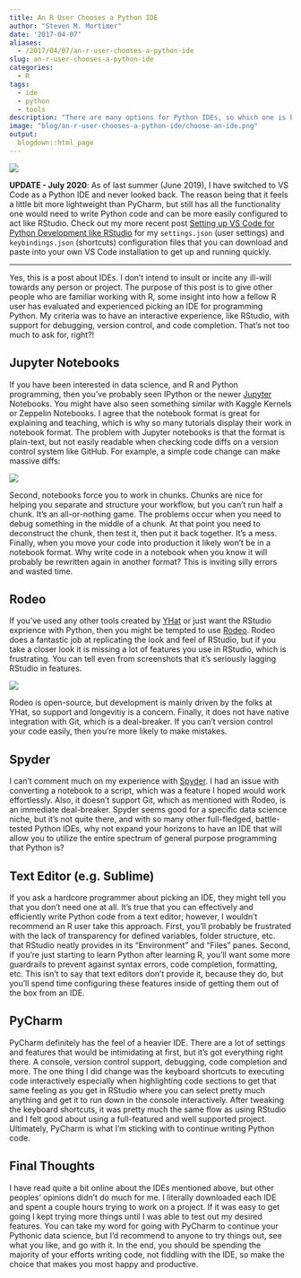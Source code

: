 ```yaml
---
title: An R User Chooses a Python IDE
author: "Steven M. Mortimer"
date: '2017-04-07'
aliases: 
  - /2017/04/07/an-r-user-chooses-a-python-ide
slug: an-r-user-chooses-a-python-ide
categories:
  - R
tags:
  - ide
  - python
  - tools
description: "There are many options for Python IDEs, so which one is best for R users starting to use Python for the first time?"
image: "blog/an-r-user-chooses-a-python-ide/choose-an-ide.png"
output:
  blogdown::html_page
---
```


![](/blog/an-r-user-chooses-a-python-ide/choose-an-ide.png)

**UPDATE - July 2020**: As of last summer (June 2019), I have switched to VS
Code as a Python IDE and never looked back. The reason being that it feels a
little bit more lightweight than PyCharm, but still has all the functionality
one would need to write Python code and can be more easily configured to act
like RStudio. Check out my more recent post <a target="_blank"
href="https://stevenmortimer.com/setting-up-vs-code-for-python-development-like-rstudio/">Setting up VS Code for Python Development like RStudio</a> for my `settings.json` (user settings) and
`keybindings.json` (shortcuts) configuration files that you can download and paste
into your own VS Code installation to get up and running quickly.

----

Yes, this is a post about IDEs. I don't intend to insult or incite any ill-will 
towards any person or project. The purpose of this post is to give other people 
who are familiar working with R, some insight into how a fellow R user has evaluated 
and experienced picking an IDE for programming Python. My criteria was to have an 
interactive experience, like RStudio, with support for debugging, version control, 
and code completion. That's not too much to ask for, right?!

## Jupyter Notebooks

If you have been interested in data science, and R and Python programming, then 
you've probably seen IPython or the newer 
<a href="http://jupyter.org" target="_blank">Jupyter</a> Notebooks. You might have also seen 
something similar with Kaggle Kernels or Zeppelin Notebooks. I agree that the notebook 
format is great for explaining and teaching, which is why so many tutorials display 
their work in notebook format. The problem with Jupyter notebooks is that the format 
is plain-text, but not easily readable when checking code diffs on a version control 
system like GitHub. For example, a simple code change can make massive diffs: 

![](/blog/an-r-user-chooses-a-python-ide/jupyter-commit-diff.png)

Second, notebooks force you to work in chunks. Chunks are nice for helping you 
separate and structure your workflow, but you can't run half a chunk. It's an 
all-or-nothing game. The problems occur when you need to debug something in the middle 
of a chunk. At that point you need to deconstruct the chunk, then test it, then put it back together. 
It's a mess. Finally, when you move your code into production it likely won't be in a 
notebook format. Why write code in a notebook when you know it will probably be 
rewritten again in another format? This is inviting silly errors and wasted time.

## Rodeo

If you've used any other tools created by <a href="https://www.yhat.com" target="_blank">YHat</a> 
or just want the RStudio exprience with Python, then you might be tempted to use 
<a href="https://www.yhat.com/products/rodeo" target="_blank">Rodeo</a>. Rodeo 
does a fantastic job at replicating the look and feel of RStudio, but if you take a 
closer look it is missing a lot of features you use in RStudio, which is frustrating. 
You can tell even from screenshots that it's seriously lagging RStudio in features.

![](/blog/an-r-user-chooses-a-python-ide/rodeo-ide-screenshot.png)

Rodeo is open-source, but development is mainly driven by the folks at YHat, so 
support and longevitiy is a concern. Finally, it does not have native integration with 
Git, which is a deal-breaker. If you can't version control your code easily, then you're 
more likely to make mistakes.

## Spyder

I can't comment much on my experience with 
<a href="https://pythonhosted.org/spyder/" target="_blank">Spyder</a>. 
I had an issue with converting a notebook to a script, which was a feature I 
hoped would work effortlessly. Also, it doesn't support Git, which as mentioned with 
Rodeo, is an immediate deal-breaker. Spyder seems good for a specific data science 
niche, but it's not quite there, and with so many other full-fledged, battle-tested 
Python IDEs, why not expand your horizons to have an IDE that will allow you to 
utilize the entire spectrum of general purpose programming that Python is?

## Text Editor (e.g. Sublime)

If you ask a hardcore programmer about picking an IDE, they might tell you that 
you don't need one at all. It's true that you can effectively and efficiently write 
Python code from a text editor; however, I wouldn't recommend an R user take this 
approach. First, you'll probably be frustrated with the lack of transparency for 
defined variables, folder structure, etc. that RStudio neatly provides in its 
"Environment" and "Files" panes. Second, if you're just starting to learn Python 
after learning R, you'll want some more guardrails to prevent against syntax errors, 
code completion, formatting, etc. This isn't to say that text editors don't provide it, 
because they do, but you'll spend time configuring these features inside of getting them 
out of the box from an IDE.

## PyCharm

PyCharm definitely has the feel of a heavier IDE. There are a lot of settings 
and features that would be intimidating at first, but it's got everything right 
there. A console, version control support, debugging, code completion and more. The 
one thing I did change was the keyboard shortcuts to executing code interactively 
especially when highlighting code sections to get that same feeling as you get in 
RStudio where you can select pretty much anything and get it to run down in the 
console interactively. After tweaking the keyboard shortcuts, it was pretty much the same 
flow as using RStudio and I felt good about using a full-featured and well supported 
project. Ultimately, PyCharm is what I'm sticking with to continue writing Python code.

## Final Thoughts

I have read quite a bit online about the IDEs mentioned above, but other peoples' 
opinions didn't do much for me. I literally downloaded each IDE and spent a couple 
hours trying to work on a project. If it was easy to get going I kept trying more 
things until I was able to test out my desired features. You can take my word 
for going with PyCharm to continue your Pythonic data science, but I'd recommend 
to anyone to try things out, see what you like, and go with it. In the end, you should 
be spending the majority of your efforts writing code, not fiddling with the IDE, 
so make the choice that makes you most happy and productive.
